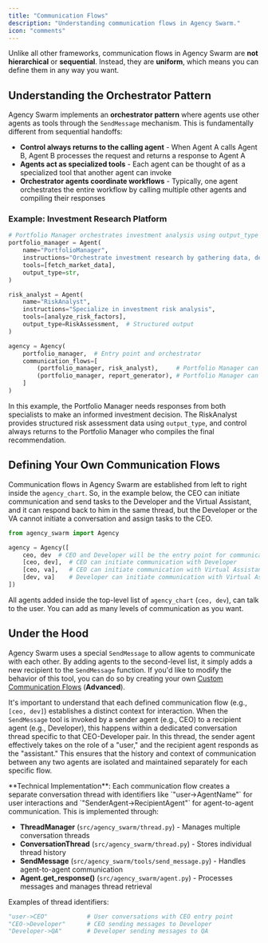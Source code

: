 ```yaml
---
title: "Communication Flows"
description: "Understanding communication flows in Agency Swarm."
icon: "comments"
---
```


Unlike all other frameworks, communication flows in Agency Swarm are **not hierarchical** or **sequential**. Instead, they are **uniform**, which means you can define them in any way you want.

## Understanding the Orchestrator Pattern

Agency Swarm implements an **orchestrator pattern** where agents use other agents as tools through the `SendMessage` mechanism. This is fundamentally different from sequential handoffs:

- **Control always returns to the calling agent** - When Agent A calls Agent B, Agent B processes the request and returns a response to Agent A
- **Agents act as specialized tools** - Each agent can be thought of as a specialized tool that another agent can invoke
- **Orchestrator agents coordinate workflows** - Typically, one agent orchestrates the entire workflow by calling multiple other agents and compiling their responses

### Example: Investment Research Platform
```python
# Portfolio Manager orchestrates investment analysis using output_type for structured responses
portfolio_manager = Agent(
    name="PortfolioManager",
    instructions="Orchestrate investment research by gathering data, delegating analysis, and compiling recommendations",
    tools=[fetch_market_data],
    output_type=str,
)

risk_analyst = Agent(
    name="RiskAnalyst",
    instructions="Specialize in investment risk analysis",
    tools=[analyze_risk_factors],
    output_type=RiskAssessment,  # Structured output
)

agency = Agency(
    portfolio_manager,  # Entry point and orchestrator
    communication_flows=[
        (portfolio_manager, risk_analyst),     # Portfolio Manager can request risk analysis
        (portfolio_manager, report_generator), # Portfolio Manager can request report generation
    ]
)
```

In this example, the Portfolio Manager needs responses from both specialists to make an informed investment decision. The RiskAnalyst provides structured risk assessment data using `output_type`, and control always returns to the Portfolio Manager who compiles the final recommendation.

## Defining Your Own Communication Flows

Communication flows in Agency Swarm are established from left to right inside the `agency_chart`. So, in the example below, the CEO can initiate communication and send tasks to the Developer and the Virtual Assistant, and it can respond back to him in the same thread, but the Developer or the VA cannot initiate a conversation and assign tasks to the CEO.

```python
from agency_swarm import Agency

agency = Agency([
    ceo, dev  # CEO and Developer will be the entry point for communication with the user
    [ceo, dev],  # CEO can initiate communication with Developer
    [ceo, va],   # CEO can initiate communication with Virtual Assistant
    [dev, va]    # Developer can initiate communication with Virtual Assistant
])
```

All agents added inside the top-level list of `agency_chart` (`ceo, dev`), can talk to the user. You can add as many levels of communication as you want.

## Under the Hood

Agency Swarm uses a special `SendMessage` to allow agents to communicate with each other. By adding agents to the second-level list, it simply adds a new recipient to the `SendMessage` function. If you'd like to modify the behavior of this tool, you can do so by creating your own [Custom Communication Flows](/additional-features/custom-communication-flows/overview) (**Advanced**).

It's important to understand that each defined communication flow (e.g., `[ceo, dev]`) establishes a distinct context for interaction. When the `SendMessage` tool is invoked by a sender agent (e.g., CEO) to a recipient agent (e.g., Developer), this happens within a dedicated conversation thread specific to that CEO-Developer pair. In this thread, the sender agent effectively takes on the role of a "user," and the recipient agent responds as the "assistant." This ensures that the history and context of communication between any two agents are isolated and maintained separately for each specific flow.

<Note>
**Technical Implementation**: Each communication flow creates a separate conversation thread with identifiers like `"user->AgentName"` for user interactions and `"SenderAgent->RecipientAgent"` for agent-to-agent communication. This is implemented through:

- **ThreadManager** (`src/agency_swarm/thread.py`) - Manages multiple conversation threads
- **ConversationThread** (`src/agency_swarm/thread.py`) - Stores individual thread history
- **SendMessage** (`src/agency_swarm/tools/send_message.py`) - Handles agent-to-agent communication
- **Agent.get_response()** (`src/agency_swarm/agent.py`) - Processes messages and manages thread retrieval

Examples of thread identifiers:
```python
"user->CEO"           # User conversations with CEO entry point
"CEO->Developer"      # CEO sending messages to Developer
"Developer->QA"       # Developer sending messages to QA
```
</Note>
